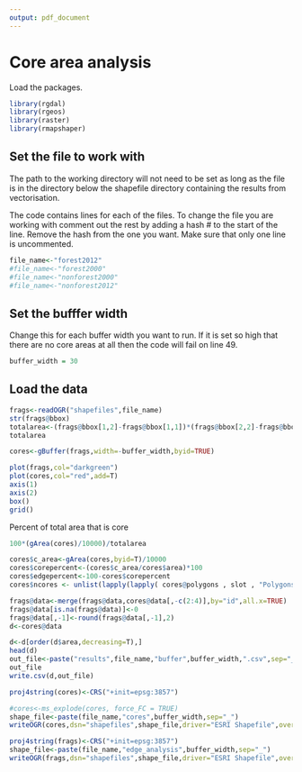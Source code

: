 ```yaml
---
output: pdf_document
---
```

Core area analysis
============================================


Load the packages.

```r
library(rgdal)
library(rgeos)
library(raster)
library(rmapshaper)

```

## Set the file to work with

The path to the working directory will not need to be set as long as the file is in the directory below the shapefile directory containing the results from vectorisation.

The code contains lines for each of the files. To change the file you are working with comment out the rest by adding a hash # to the start of the line. Remove the hash from the one you want. Make sure that only one line is uncommented.

```r
file_name<-"forest2012"
#file_name<-"forest2000"
#file_name<-"nonforest2000"
#file_name<-"nonforest2012"
```

## Set the bufffer width

Change this for each buffer width you want to run. If it is set so high that there are no core areas at all then the code will fail on line 49.


```r
buffer_width = 30
```


## Load the data

```r

frags<-readOGR("shapefiles",file_name)
str(frags@bbox)
totalarea<-(frags@bbox[1,2]-frags@bbox[1,1])*(frags@bbox[2,2]-frags@bbox[2,1])/10000
totalarea

```



```r

cores<-gBuffer(frags,width=-buffer_width,byid=TRUE)

plot(frags,col="darkgreen")
plot(cores,col="red",add=T)
axis(1)
axis(2)
box()
grid()
```

Percent of total area that is core

```r
100*(gArea(cores)/10000)/totalarea
```


```r
cores$c_area<-gArea(cores,byid=T)/10000
cores$corepercent<-(cores$c_area/cores$area)*100
cores$edgepercent<-100-cores$corepercent
cores$ncores <- unlist(lapply(lapply( cores@polygons , slot , "Polygons" ),length))

frags@data<-merge(frags@data,cores@data[,-c(2:4)],by="id",all.x=TRUE)
frags@data[is.na(frags@data)]<-0
frags@data[,-1]<-round(frags@data[,-1],2)
d<-cores@data

d<-d[order(d$area,decreasing=T),]
head(d)
out_file<-paste("results",file_name,"buffer",buffer_width,".csv",sep="_")
out_file
write.csv(d,out_file)
```

```r
proj4string(cores)<-CRS("+init=epsg:3857")

#cores<-ms_explode(cores, force_FC = TRUE)
shape_file<-paste(file_name,"cores",buffer_width,sep="_")
writeOGR(cores,dsn="shapefiles",shape_file,driver="ESRI Shapefile",over=TRUE)

proj4string(frags)<-CRS("+init=epsg:3857")
shape_file<-paste(file_name,"edge_analysis",buffer_width,sep="_")
writeOGR(frags,dsn="shapefiles",shape_file,driver="ESRI Shapefile",over=TRUE)

```


